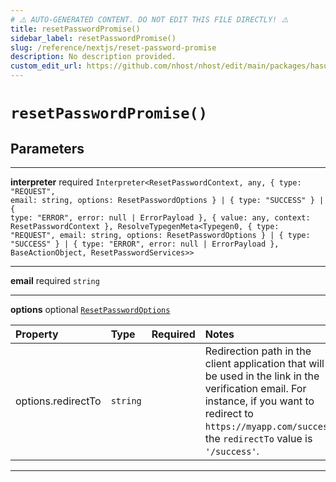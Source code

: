 ```yaml
---
# ⚠️ AUTO-GENERATED CONTENT. DO NOT EDIT THIS FILE DIRECTLY! ⚠️
title: resetPasswordPromise()
sidebar_label: resetPasswordPromise()
slug: /reference/nextjs/reset-password-promise
description: No description provided.
custom_edit_url: https://github.com/nhost/nhost/edit/main/packages/hasura-auth-js/src/promises/resetPassword.ts#L15
---
```


# `resetPasswordPromise()`

## Parameters

---

**<span className="parameter-name">interpreter</span>** <span className="optional-status">required</span> <code>Interpreter&lt;ResetPasswordContext, any, { type: "REQUEST", email: string, options: ResetPasswordOptions } &#124; { type: "SUCCESS" } &#124; { type: "ERROR", error: null &#124; ErrorPayload }, { value: any, context: ResetPasswordContext }, ResolveTypegenMeta&lt;Typegen0, { type: "REQUEST", email: string, options: ResetPasswordOptions } &#124; { type: "SUCCESS" } &#124; { type: "ERROR", error: null &#124; ErrorPayload }, BaseActionObject, ResetPasswordServices&gt;&gt;</code>

---

**<span className="parameter-name">email</span>** <span className="optional-status">required</span> <code>string</code>

---

**<span className="parameter-name">options</span>** <span className="optional-status">optional</span> [`ResetPasswordOptions`](/reference/docgen/nextjs/types/reset-password-options)

| Property                                                                                       | Type                | Required | Notes                                                                                                                                                                                                             |
| :--------------------------------------------------------------------------------------------- | :------------------ | :------: | :---------------------------------------------------------------------------------------------------------------------------------------------------------------------------------------------------------------- |
| <span className="parameter-name"><span className="light-grey">options.</span>redirectTo</span> | <code>string</code> |          | Redirection path in the client application that will be used in the link in the verification email. For instance, if you want to redirect to `https://myapp.com/success`, the `redirectTo` value is `'/success'`. |

---
